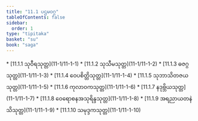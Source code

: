 ```yaml
---
title: "11.1 ပဌမဝဂ္ဂ"
tableOfContents: false
sidebar:
  order: 1
type: "tipitaka"
basket: "su"
book: "saga"
---
```



<DynamicBreadcrumb />



<TableOfContents book="saga" section="11.1">
* [11.1.1 သုဝီရသုတ္တ](11-1/11-1-1)
* [11.1.2 သုသီမသုတ္တ](11-1/11-1-2)
* [11.1.3 ဓဇဂ္ဂသုတ္တ](11-1/11-1-3)
* [11.1.4 ဝေပစိတ္တိသုတ္တ](11-1/11-1-4)
* [11.1.5 သုဘာသိတဇယသုတ္တ](11-1/11-1-5)
* [11.1.6 ကုလာဝကသုတ္တ](11-1/11-1-6)
* [11.1.7 နဒုဗ္ဘိယသုတ္တ](11-1/11-1-7)
* [11.1.8 ဝေရောစနအသုရိန္ဒသုတ္တ](11-1/11-1-8)
* [11.1.9 အရညာယတနဲသိသုတ္တ](11-1/11-1-9)
* [11.1.10 သမုဒ္ဒကသုတ္တ](11-1/11-1-10)
</TableOfContents>